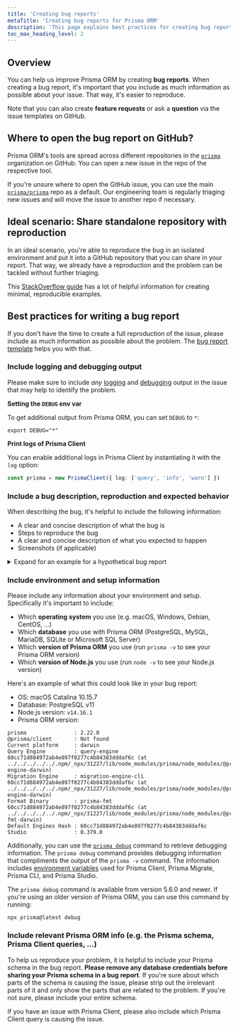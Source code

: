 ```yaml
---
title: 'Creating bug reports'
metaTitle: 'Creating bug reports for Prisma ORM'
description: 'This page explains best practices for creating bug reports for Prisma ORM, including sharing additional debugging output and other recommendations.'
toc_max_heading_level: 2
---
```


<TopBlock title={frontMatter.title} />

## Overview

You can help us improve Prisma ORM by creating **bug reports**. When creating a bug report, it's important that you include as much information as possible about your issue. That way, it's easier to reproduce.

Note that you can also create **feature requests** or ask a **question** via the issue templates on GitHub.

## Where to open the bug report on GitHub?

Prisma ORM's tools are spread across different repositories in the [`prisma`](https://github.com/prisma/) organization on GitHub. You can open a new issue in the repo of the respective tool.

If you're unsure where to open the GitHub issue, you can use the main [`prisma/prisma`](https://github.com/prisma/prisma) repo as a default. Our engineering team is regularly triaging new issues and will move the issue to another repo if necessary.

## Ideal scenario: Share standalone repository with reproduction

In an ideal scenario, you're able to reproduce the bug in an isolated environment and put it into a GitHub repository that you can share in your report. That way, we already have a reproduction and the problem can be tackled without further triaging.

This [StackOverflow guide](https://stackoverflow.com/help/minimal-reproducible-example) has a lot of helpful information for creating minimal, reproducible examples.

## Best practices for writing a bug report

If you don't have the time to create a full reproduction of the issue, please include as much information as possible about the problem. The [bug report template](https://pris.ly/prisma-prisma-bug-report) helps you with that.

### Include logging and debugging output

Please make sure to include _any_ [logging](/orm/prisma-client/observability-and-logging/logging) and [debugging](/orm/prisma-client/debugging-and-troubleshooting/debugging) output in the issue that may help to identify the problem.

**Setting the `DEBUG` env var**

To get additional output from Prisma ORM, you can set `DEBUG` to `*`:

```terminal
export DEBUG="*"
```

**Print logs of Prisma Client**

You can enable additional logs in Prisma Client by instantiating it with the `log` option:

```ts
const prisma = new PrismaClient({ log: ['query', 'info', 'warn'] })
```

### Include a bug description, reproduction and expected behavior

When describing the bug, it's helpful to include the following information:

- A clear and concise description of what the bug is
- Steps to reproduce the bug
- A clear and concise description of what you expected to happen
- Screenshots (if applicable)

<details>

<summary>Expand for an example for a hypothetical bug report</summary>

**Example**

**Describe the bug**

`@unique` attribute on `email` field doesn't work on my model. I can create duplicate records with the same `email`.

**To reproduce**:

I have this Prisma schema (removed all unnecessary models and fields):

```prisma
model User {
  id    Int    @id @default(autoincrement())
  email String @unique
}
```

I then run `prisma generate` to generate Prisma Client.

I then have a Node.js script that creates two `User` records with the same `email`:

```ts
import { PrismaClient } from '@prisma/client'

const prisma = new PrismaClient()

// A `main` function so that we can use async/await
async function main() {
  const user1 = await prisma.create({
    data: { email: 'alice@prisma.io' },
  })
  const user2 = await prisma.create({
    data: { email: 'alice@prisma.io' },
  })
  console.log(user1, user2)
}

main()
  .then(async () => {
    await prisma.$disconnect()
  })
  .catch(async (e) => {
    console.error(e)
    await prisma.$disconnect()
    process.exit(1)
  })
```

**Expected behavior**

I expected an exception when trying to create `user2` with the same `email` as `user1` because this violates the `@unique` constraint defined in the Prisma schema.

</details>

### Include environment and setup information

Please include any information about your environment and setup. Specifically it's important to include:

- Which **operating system** you use (e.g. macOS, Windows, Debian, CentOS, ...)
- Which **database** you use with Prisma ORM (PostgreSQL, MySQL, MariaDB, SQLite or Microsoft SQL Server)
- Which **version of Prisma ORM** you use (run `prisma -v` to see your Prisma ORM version)
- Which **version of Node.js** you use (run `node -v` to see your Node.js version)

Here's an example of what this could look like in your bug report:

- OS: macOS Catalina 10.15.7
- Database: PostgreSQL v11
- Node.js version: `v14.16.1`
- Prisma ORM version:

```
prisma               : 2.22.0
@prisma/client       : Not found
Current platform     : darwin
Query Engine         : query-engine 60cc71d884972ab4e897f0277c4b84383dddaf6c (at ../../../../../.npm/_npx/31227/lib/node_modules/prisma/node_modules/@prisma/engines/query-engine-darwin)
Migration Engine     : migration-engine-cli 60cc71d884972ab4e897f0277c4b84383dddaf6c (at ../../../../../.npm/_npx/31227/lib/node_modules/prisma/node_modules/@prisma/engines/migration-engine-darwin)
Format Binary        : prisma-fmt 60cc71d884972ab4e897f0277c4b84383dddaf6c (at ../../../../../.npm/_npx/31227/lib/node_modules/prisma/node_modules/@prisma/engines/prisma-fmt-darwin)
Default Engines Hash : 60cc71d884972ab4e897f0277c4b84383dddaf6c
Studio               : 0.379.0
```

Additionally, you can use the [`prisma debug`](/orm/reference/prisma-cli-reference#debug) command to retrieve debugging information. The `prisma debug` command provides debugging information that compliments the output of the `prisma -v` command. The information includes [environment variables](/orm/reference/environment-variables-reference) used for Prisma Client, Prisma Migrate, Prisma CLI, and Prisma Studio.

<Admonition>

The `prisma debug` command is available from version 5.6.0 and newer. If you're using an older version of Prisma ORM, you can use this command by running:

```terminal
npx prisma@latest debug
```

</Admonition>

### Include relevant Prisma ORM info (e.g. the Prisma schema, Prisma Client queries, ...)

To help us reproduce your problem, it is helpful to include your Prisma schema in the bug report. **Please remove any database credentials before sharing your Prisma schema in a bug report**. If you're sure about which parts of the schema is causing the issue, please strip out the irrelevant parts of it and only show the parts that are related to the problem. If you're not sure, please include your entire schema.

If you have an issue with Prisma Client, please also include which Prisma Client query is causing the issue.
